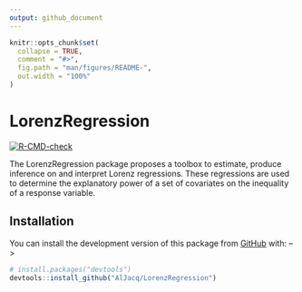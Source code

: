 ---
output: github_document
---

<!-- README.md is generated from README.Rmd. Please edit that file -->

```{r, include = FALSE}
knitr::opts_chunk$set(
  collapse = TRUE,
  comment = "#>",
  fig.path = "man/figures/README-",
  out.width = "100%"
)
```

# LorenzRegression

<!-- badges: start -->
[![R-CMD-check](https://github.com/AlJacq/LorenzRegression/actions/workflows/R-CMD-check.yaml/badge.svg)](https://github.com/AlJacq/LorenzRegression/actions/workflows/R-CMD-check.yaml)
<!-- badges: end -->

The LorenzRegression package proposes a toolbox to estimate, produce inference on and interpret Lorenz regressions. These regressions are used to determine the explanatory power of a set of covariates on the inequality of a response variable.

## Installation

<!-- You can install the released version of LorenzRegression from [CRAN](https://CRAN.R-project.org) with: -->

<!-- ``` r -->
<!-- install.packages("LorenzRegression") -->
<!-- ``` -->

You can install the development version of this package from [GitHub](https://github.com/) with: -->

``` r
# install.packages("devtools")
devtools::install_github("AlJacq/LorenzRegression")
```

